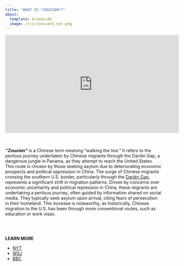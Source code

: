 ---
title: "WHAT IS *ZOUXIAN*?"
about:
  template: broadside
  image: /rcs/zouxian1_nyt.png
---

```{=html}
<iframe width="560" height="315" src="https://www.youtube-nocookie.com/embed/MayDxKco3OE?si=Zy5x9EcQk0Z_hl9m&amp;start=85&end=133" title="YouTube video player" frameborder="0" allow="accelerometer; autoplay; clipboard-write; encrypted-media; gyroscope; picture-in-picture; web-share" allowfullscreen></iframe>    
```
<br> </br> ***"Zouxian"*** is a Chinese term meaning "walking the line." It refers to the perilous journey undertaken by Chinese migrants through the Darién Gap, a dangerous jungle in Panama, as they attempt to reach the United States. This route is chosen by those seeking asylum due to deteriorating economic prospects and political oppression in China. The surge of Chinese migrants crossing the southern U.S. border, particularly through the [Darién Gap](https://en.wikipedia.org/wiki/Dari%C3%A9n_Gap){target="_blank"}, represents a significant shift in migration patterns. Driven by concerns over economic uncertainty and political repression in China, these migrants are undertaking a perilous journey, often guided by information shared on social media. They typically seek asylum upon arrival, citing fears of persecution in their homeland. This increase is noteworthy, as historically, Chinese migration to the U.S. has been through more conventional routes, such as education or work visas.

<br> </br>

**LEARN MORE**

-   [NYT](https://www.nytimes.com/2023/12/03/business/darien-gap-china-immigration.html){target="_blank"}
-   [WSJ](https://www.wsj.com/articles/determined-to-flee-china-thousands-take-a-long-dangerous-route-to-the-southern-u-s-border-73acfbe9){target="_blank"}
-   [BBC](https://www.bbc.com/news/world-us-canada-64008633){target="_blank"}
